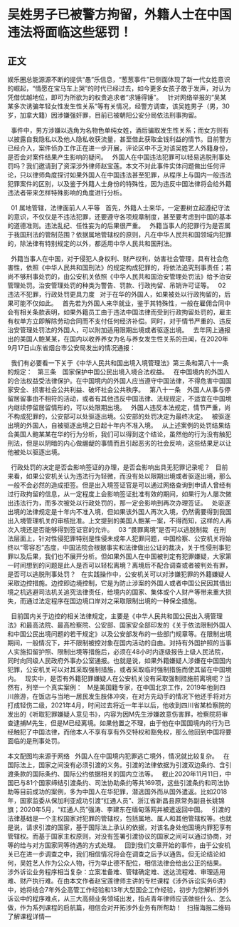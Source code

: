 # 吴姓男子已被警方拘留，外籍人士在中国违法将面临这些惩罚！
## 正文
娱乐圈总能源源不断的提供“愚”乐信息，“葱葱事件”已侧面体现了新一代女姓意识的崛起，“情愿在宝马车上哭”的时代已经过去，如今更多女孩子敢于发声，对认为凭借优越地位，即可为所欲为的权贵追求者“求锤得锤”。
 
针对网络举报的“吴某某多次诱骗年轻女性发生性关系”等有关情况，经警方调查，该吴姓男子（男，30岁，加拿大籍）因涉嫌强奸罪，目前已被朝阳公安分局依法刑事拘留。
 

 
事件中，男方涉嫌以选角为名物色单纯女姓，酒后骗取发生性关系；而女方则有以披露自我隐私以及他人隐私收获流量，甚至借此获取金钱利益的情节。目前警方已经介入，案件侦办工作正在进一步开展，评论区中不乏对该吴姓艺人外籍身份，是否会对案件结果产生影响的疑问。
 
外国人在中国违法犯罪可以轻易逃脱刑事处罚吗？我们邀请到了资深涉外律师赵宝莲。本文不对此事件实体问题做出任何评论，只以律师角度探讨如果外国人在中国违法甚至犯罪，从程序上与国内一般违法犯罪案件的区别，以及鉴于外籍人士身份的特殊性，因为违反中国法律将会给外籍违法者带来怎样特殊影响的角度进行分析。
 

 
01
属地管辖，法律面前人人平等
 
首先，外籍人士来华，一定要树立起遵纪守法的意识，不仅仅是不违法犯罪，还要遵守各项规章制度，甚至要考虑到中国的基本的道德准则。违法乱纪、任性妄为的后果很严重。
 
外籍当事人的犯罪行为是否属于我国刑法的管制范围？依据属地管辖权的原则，凡在中华人民共和国领域内犯罪的，除法律有特别规定的以外，都适用中华人民共和国刑法。
 

 
外籍当事人在中国，对于侵犯人身权利、财产权利，妨害社会管理，具有社会危害性，依照《中华人民共和国刑法》的规定构成犯罪的，将依法追究刑事责任；若尚不够刑事处罚的，由公安机关依照《中华人民共和国治安管理处罚法》给予治安管理处罚。治安管理处罚的种类为警告、罚款、行政拘留、吊销许可证等。
 
02
违法不犯罪，行政处罚更具力度
 
对于在华的外国人，如果被处以行政拘留的，后果可能不仅如此。
 
首先若为外国人来华就业，鉴于其特殊性，一般在雇佣合同中会有相关条款表明，如果外籍员工由于违法中国法律而受到行政拘留处罚的，雇主有权单方立即解除劳动合同而不支付任何经济补偿。同时，对于情节严重的、违反治安管理处罚法的外国人，可以附加适用限期出境或者驱逐出境。
 
去年网上通报出的美国人鲍某某，在国内以收养养女为名与养女发生性关系的丑闻，在2020年9月17日山东省烟台市公安局发出的情况通报：
 

 
我们有必要看一下关于《中华人民共和国出境入境管理法》第三条和第八十一条的规定：
 
第三条　国家保护中国公民出境入境合法权益。
 
在中国境内的外国人的合法权益受法律保护。在中国境内的外国人应当遵守中国法律，不得危害中国国家安全、损害社会公共利益、破坏社会公共秩序。
 
第八十一条　外国人从事与停留居留事由不相符的活动，或者有其他违反中国法律、法规规定，不适宜在中国境内继续停留居留情形的，可以处限期出境。
 
外国人违反本法规定，情节严重，尚不构成犯罪的，公安部可以处驱逐出境。公安部的处罚决定为最终决定。
 
被驱逐出境的外国人，自被驱逐出境之日起十年内不准入境。
 
从上述案例的处罚结果结合美国人鲍某某在华的行为分析，我们可以得到这个结论，虽然他的行为没有触犯刑法，但是以阴暗的内心做龌龊的事情而且引起恶劣的社会反响，这些结果足以让他被处以驱逐出境。
 

 
行政处罚的决定是否会影响签证的办理，是否会影响出具无犯罪记录呢？
 
目前来看，如果公安机关认为违法行为轻微，而没有处以限期出境或者驱逐出境，那么一般不会必然的造成拒签。但是出入境签证官是可以通过网络查询到申请人曾经有过行政拘留的信息，从一定程度上会影响签证批准有效的期间，如果行为人屡次做出违法行为，而多次被处以行政处罚的，那一定会影响到再次办理签证。
 
处驱逐出境的法律规定是十年内不准入境，但如果该外国人再次入境，仍然需要得到我国出入境管理机关的审核批准。上文提到的美国人鲍某一案，不得而知，这样的人再次入境还是否能够得到签证官的允许。
 
03
“畏罪离境”是否可以逃脱制裁
 
在刑法层面上，针对性侵犯罪特别是性侵未成年人犯罪问题，中国检察、公安机关将始终以“零容忍”态度，中国法院会根据事实和法律做出公证的裁决，关于性侵刑事犯罪以及后果，我们也不展开分析。但如果外国人在中国被判定有犯罪嫌疑，大家第一时间想到的问题是此人是否可以轻松离境？离境后不配合调查或者被判处有罪，是否可以逃脱刑事处罚？
 
在实践操作中，公安机关可以对涉嫌犯罪的外籍嫌疑人采取边控措施。边控即边境控制，它是为防止涉案的外国人或者中国公民因其借出境之机逃避司法机关追究法律责任，给境内的国家、集体或个人财产等带来重大损失，而通过法定程序在国边境口岸对之采取限制出境的一种保全措施。
 

 
目前国内关于边控的相关法律规定，主要是《中华人民共和国公民出入境管理法》和最高法院、最高检察院、公安部、国家安全部印发的《关于依法限制外国人和中国公民出境问题的若干规定》以及公安部发布的一些部门规章等。在限制出境期间，一般情况下，并不限制被控对象在国内活动的自由。对持有外国护照的当事人实施扣留护照、限制出境等措施后，必须在48小时内逐级报告上级人民法院，同时向同级人民政府外事办公室通报。也就是说，如果外籍嫌疑人涉嫌在中国国内犯罪，公安机关可以对其采取强制措施，或者采取临时强制措施而使其留在中国境内。
 
现实中，是否有外籍犯罪嫌疑人在公安机关没有采取强制措施前离境呢？当然有，列举一个真实案例：
 
M是美国籍专家，在中国北京工作，2019年他到四川旅游，在饭店与当地一居民发生肢体冲突，在对方先动手的情况下他还手将对方打成轻伤二级，2021年4月，时间过去将近一年半以后，他收到四川省某检察院的发出的《听取犯罪嫌疑人意见书》，内容为因M先生涉嫌故意伤害罪，检察院将审查逮捕M先生，但是M已经离境。如果他置之不理，由于他在中国国境内的行为已经触犯了中国法律，而他本人不享有享有外交特权和豁免权，那么他回到中国将要面临的是刑事处罚。
 

本文配图均来源于网络
 
外国人在中国境内犯罪逃亡境外，情况就比较复杂。
 
在国际法上，国家之间没有必须引渡的义务。引渡的法律依据为引渡双边条约、含引渡条款的国际条约、国际公约依据相关的国内立法等。
 
截止2020年11月11日，中国已与81个国家缔结引渡条约、司法协助条约等共169项，这些引渡条约和司法协助等目前成功的案例，多为中国人在华犯罪，潜逃国外而从国外遣返。比如2018年，国家监委从保加利亚成功引渡“红通人员”、浙江省新昌县原常务副县长姚锦旗；2020年5月，“红通人员”强涛、李建东在缅甸落网并被遣返回中国。
 
引渡的法律基础是一个主权国家对犯罪的管辖权，包括属地、属人和其他管辖权等。也就是说，请求引渡的国家，基于国际法上承认的依据，对该名身处他国境内罪犯享有管辖权。而基于国家主权原则，对没有签署引渡协议的国家之间可以通过协商，对等的给与对方国家同等待遇的方式处理。
 
回到我们文章开始的事件，由于公安机关已在进一步调查之中，我们相信情况将会在调查之后予以通告。但无论结论如何，吴姓艺人作为公众人物，行为举止德不配位，相信法律会给出公正的结果。
 
涉外诉讼业务程序相当复杂：立案准备难、管辖确定难、送达流程难、审理适用难、财产执行难。在由本文作者赵宝莲律师主讲的专栏课程《涉外诉讼实务6讲》中，她将结合7年外企高管工作经验和13年大型国企工作经验，初步为您解析涉外诉讼中的程序难点，从三大高频业务领域出发，指点青年律师应该做些什么、怎么做，作为系列课程的启航篇，相信会对开拓涉外业务有所帮助！
 
扫描海报二维码了解课程详情—
 

 
